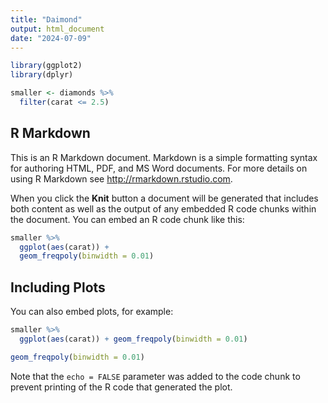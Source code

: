 ---
title: "Daimond"
output: html_document
date: "2024-07-09"
---

```{r setup, include = FALSE}
library(ggplot2)
library(dplyr)

smaller <- diamonds %>% 
  filter(carat <= 2.5)
```

## R Markdown

This is an R Markdown document. Markdown is a simple formatting syntax for authoring HTML, PDF, and MS Word documents. For more details on using R Markdown see <http://rmarkdown.rstudio.com>.

When you click the **Knit** button a document will be generated that includes both content as well as the output of any embedded R code chunks within the document. You can embed an R code chunk like this:

```{r, echo = FALSE}
smaller %>% 
  ggplot(aes(carat)) + 
  geom_freqpoly(binwidth = 0.01)
```

## Including Plots

You can also embed plots, for example:

```{r, echo = FALSE}
smaller %>% 
  ggplot(aes(carat)) + geom_freqpoly(binwidth = 0.01)

```


```{r, echo = FALSE}
geom_freqpoly(binwidth = 0.01)
```

Note that the `echo = FALSE` parameter was added to the code chunk to prevent printing of the R code that generated the plot.
